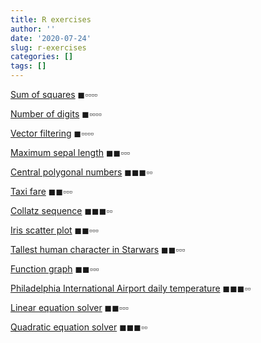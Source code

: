 ```yaml
---
title: R exercises
author: ''
date: '2020-07-24'
slug: r-exercises
categories: []
tags: []
---
```


[Sum of squares](/R_exercises/sum_sq.html) $\blacksquare \square \square \square \square$ 

[Number of digits](/R_exercises/number_digits.html) $\blacksquare \square \square \square \square$ 

[Vector filtering](/R_exercises/filter_vec.html) $\blacksquare \square \square \square \square$ 

[Maximum sepal length](/R_exercises/max_sepal.html) $\blacksquare \blacksquare \square \square \square$ 

[Central polygonal numbers](/R_exercises/central_polygonal.html) $\blacksquare \blacksquare \blacksquare \square \square$ 

[Taxi fare](/R_exercises/taxi_fare.html) $\blacksquare \blacksquare \square \square \square$ 

[Collatz sequence](/R_exercises/collatz.html) $\blacksquare \blacksquare \blacksquare \square \square$ 

[Iris scatter plot](/R_exercises/iris_scatter.html) $\blacksquare \blacksquare \square \square \square$ 

[Tallest human character in Starwars](/R_exercises/tallest_starwars.html) $\blacksquare \blacksquare \square \square \square$ 

[Function graph](/R_exercises/function_graph.html) $\blacksquare \blacksquare \square \square \square$ 

[Philadelphia International Airport daily temperature](/R_exercises/phila_temperature.html) $\blacksquare \blacksquare \blacksquare \square \square$ 

[Linear equation solver](/R_exercises/lin_sol.html) $\blacksquare \blacksquare \square \square \square$ 

[Quadratic equation solver](/R_exercises/quad_sol.html) $\blacksquare \blacksquare \blacksquare \square \square$ 



